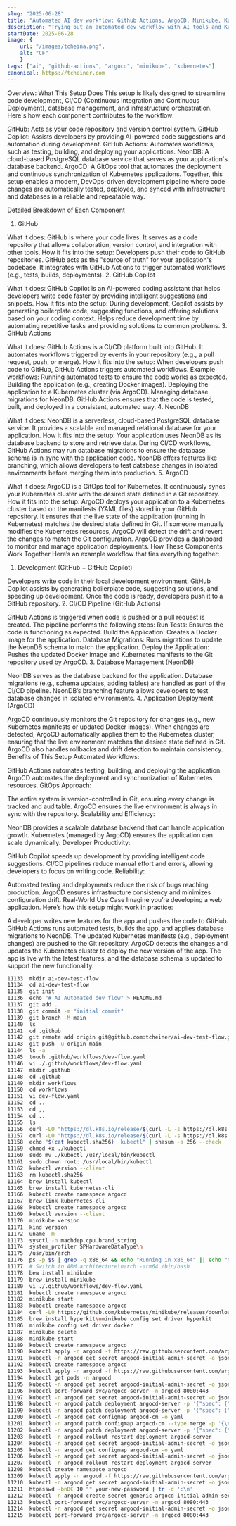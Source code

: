 ```yaml
---
slug: "2025-06-28"
title: "Automated AI dev workflow: Github Actions, ArgoCD, Minikube, Kubernetes"
description: "Trying out an automated dev workflow with AI tools and Kubernetes"
startDate: 2025-06-28
image: {
    url: "/images/tcheina.png",
    alt: "CF"
    }
tags: ["ai", "github-actions", "argocd", "minikube", "kubernetes"]
canonical: https://tcheiner.com
---
```

Overview: What This Setup Does
This setup is likely designed to streamline code development, CI/CD (Continuous Integration and Continuous Deployment), database management, and infrastructure orchestration. Here's how each component contributes to the workflow:

GitHub: Acts as your code repository and version control system.
GitHub Copilot: Assists developers by providing AI-powered code suggestions and automation during development.
GitHub Actions: Automates workflows, such as testing, building, and deploying your applications.
NeonDB: A cloud-based PostgreSQL database service that serves as your application's database backend.
ArgoCD: A GitOps tool that automates the deployment and continuous synchronization of Kubernetes applications.
Together, this setup enables a modern, DevOps-driven development pipeline where code changes are automatically tested, deployed, and synced with infrastructure and databases in a reliable and repeatable way.


Detailed Breakdown of Each Component
1. GitHub

What it does: GitHub is where your code lives. It serves as a code repository that allows collaboration, version control, and integration with other tools.
How it fits into the setup:
Developers push their code to GitHub repositories.
GitHub acts as the "source of truth" for your application's codebase.
It integrates with GitHub Actions to trigger automated workflows (e.g., tests, builds, deployments).
2. GitHub Copilot

What it does: GitHub Copilot is an AI-powered coding assistant that helps developers write code faster by providing intelligent suggestions and snippets.
How it fits into the setup:
During development, Copilot assists by generating boilerplate code, suggesting functions, and offering solutions based on your coding context.
Helps reduce development time by automating repetitive tasks and providing solutions to common problems.
3. GitHub Actions

What it does: GitHub Actions is a CI/CD platform built into GitHub. It automates workflows triggered by events in your repository (e.g., a pull request, push, or merge).
How it fits into the setup:
When developers push code to GitHub, GitHub Actions triggers automated workflows.
Example workflows:
Running automated tests to ensure the code works as expected.
Building the application (e.g., creating Docker images).
Deploying the application to a Kubernetes cluster (via ArgoCD).
Managing database migrations for NeonDB.
GitHub Actions ensures that the code is tested, built, and deployed in a consistent, automated way.
4. NeonDB

What it does: NeonDB is a serverless, cloud-based PostgreSQL database service. It provides a scalable and managed relational database for your application.
How it fits into the setup:
Your application uses NeonDB as its database backend to store and retrieve data.
During CI/CD workflows, GitHub Actions may run database migrations to ensure the database schema is in sync with the application code.
NeonDB offers features like branching, which allows developers to test database changes in isolated environments before merging them into production.
5. ArgoCD

What it does: ArgoCD is a GitOps tool for Kubernetes. It continuously syncs your Kubernetes cluster with the desired state defined in a Git repository.
How it fits into the setup:
ArgoCD deploys your application to a Kubernetes cluster based on the manifests (YAML files) stored in your GitHub repository.
It ensures that the live state of the application (running in Kubernetes) matches the desired state defined in Git.
If someone manually modifies the Kubernetes resources, ArgoCD will detect the drift and revert the changes to match the Git configuration.
ArgoCD provides a dashboard to monitor and manage application deployments.
How These Components Work Together
Here’s an example workflow that ties everything together:

1. Development (GitHub + GitHub Copilot)

Developers write code in their local development environment.
GitHub Copilot assists by generating boilerplate code, suggesting solutions, and speeding up development.
Once the code is ready, developers push it to a GitHub repository.
2. CI/CD Pipeline (GitHub Actions)

GitHub Actions is triggered when code is pushed or a pull request is created.
The pipeline performs the following steps:
Run Tests: Ensures the code is functioning as expected.
Build the Application: Creates a Docker image for the application.
Database Migrations: Runs migrations to update the NeonDB schema to match the application.
Deploy the Application: Pushes the updated Docker image and Kubernetes manifests to the Git repository used by ArgoCD.
3. Database Management (NeonDB)

NeonDB serves as the database backend for the application.
Database migrations (e.g., schema updates, adding tables) are handled as part of the CI/CD pipeline.
NeonDB’s branching feature allows developers to test database changes in isolated environments.
4. Application Deployment (ArgoCD)

ArgoCD continuously monitors the Git repository for changes (e.g., new Kubernetes manifests or updated Docker images).
When changes are detected, ArgoCD automatically applies them to the Kubernetes cluster, ensuring that the live environment matches the desired state defined in Git.
ArgoCD also handles rollbacks and drift detection to maintain consistency.
Benefits of This Setup
Automated Workflows:

GitHub Actions automates testing, building, and deploying the application.
ArgoCD automates the deployment and synchronization of Kubernetes resources.
GitOps Approach:

The entire system is version-controlled in Git, ensuring every change is tracked and auditable.
ArgoCD ensures the live environment is always in sync with the repository.
Scalability and Efficiency:

NeonDB provides a scalable database backend that can handle application growth.
Kubernetes (managed by ArgoCD) ensures the application can scale dynamically.
Developer Productivity:

GitHub Copilot speeds up development by providing intelligent code suggestions.
CI/CD pipelines reduce manual effort and errors, allowing developers to focus on writing code.
Reliability:

Automated testing and deployments reduce the risk of bugs reaching production.
ArgoCD ensures infrastructure consistency and minimizes configuration drift.
Real-World Use Case
Imagine you’re developing a web application. Here’s how this setup might work in practice:

A developer writes new features for the app and pushes the code to GitHub.
GitHub Actions runs automated tests, builds the app, and applies database migrations to NeonDB.
The updated Kubernetes manifests (e.g., deployment changes) are pushed to the Git repository.
ArgoCD detects the changes and updates the Kubernetes cluster to deploy the new version of the app.
The app is live with the latest features, and the database schema is updated to support the new functionality.

```bash
11133  mkdir ai-dev-test-flow
11134  cd ai-dev-test-flow
11135  git init
11136  echo "# AI Automated dev flow" > README.md
11137  git add .
11138  git commit -m "initial commit"
11139  git branch -M main
11140  ls
11141  cd .github
11142  git remote add origin git@github.com:tcheiner/ai-dev-test-flow.git
11143  git push -u origin main
11144  ls -a
11145  touch .github/workflows/dev-flow.yaml
11146  vi ./.github/workflows/dev-flow.yaml
11147  mkdir .github
11148  cd .github
11149  mkdir workflows
11150  cd workflows
11151  vi dev-flow.yaml
11152  cd ..
11153  cd ,,
11154  cd ..
11155  ls
11156  curl -LO "https://dl.k8s.io/release/$(curl -L -s https://dl.k8s.io/release/stable.txt)/bin/darwin/arm64/kubectl"\n
11157  curl -LO "https://dl.k8s.io/release/$(curl -L -s https://dl.k8s.io/release/stable.txt)/bin/darwin/arm64/kubectl.sha256"
11158  echo "$(cat kubectl.sha256)  kubectl" | shasum -a 256 --check
11159  chmod +x ./kubectl
11160  sudo mv ./kubectl /usr/local/bin/kubectl
11161  sudo chown root: /usr/local/bin/kubectl
11162  kubectl version --client
11163  rm kubectl.sha256
11164  brew install kubectl
11165  brew install kubernetes-cli
11166  kubectl create namespace argocd
11167  brew link kubernetes-cli
11168  kubectl create namespace argocd
11169  kubectl version --client
11170  minikube version
11171  kind version
11172  uname -m
11173  sysctl -n machdep.cpu.brand_string
11174  system_profiler SPHardwareDataType\n
11175  /usr/bin/arch
11176  ps -p $$ | grep -q x86_64 && echo "Running in x86_64" || echo "Native ARM"
11177  # Switch to ARM architecture\narch -arm64 /bin/bash
11178  bew install minikube
11179  brew install minikube
11180  vi ./.github/workflows/dev-flow.yaml
11181  kubectl create namespace argocd
11182  minikube start
11183  kubectl create namespace argocd
11184  curl -LO https://github.com/kubernetes/minikube/releases/download/v1.36.0/minikube-darwin-arm64\nchmod +x minikube-darwin-arm64\nsudo mv minikube-darwin-arm64 /usr/local/bin/minikube
11185  brew install hyperkit\nminikube config set driver hyperkit
11186  minikube config set driver docker
11187  minikube delete
11188  minikube start
11189  kubectl create namespace argocd
11190  kubectl apply -n argocd -f https://raw.githubusercontent.com/argoproj/argo-cd/stable/manifests/install.yaml
11191  kubectl -n argocd get secret argocd-initial-admin-secret -o jsonpath="{.data.password}" | base64 -d
11192  kubectl create namespace argocd
11193  kubectl apply -n argocd -f https://raw.githubusercontent.com/argoproj/argo-cd/stable/manifests/install.yaml
11194  kubectl get pods -n argocd
11195  kubectl -n argocd get secret argocd-initial-admin-secret -o jsonpath="{.data.password}" | base64 -d
11196  kubectl port-forward svc/argocd-server -n argocd 8080:443
11197  kubectl -n argocd get secret argocd-initial-admin-secret -o jsonpath="{.data.password}" | base64 -d
11198  kubectl -n argocd patch deployment argocd-server -p '{"spec": {"template": {"spec": {"containers": [{"name": "argocd-server", "env": [{"name": "ARGOCD_ADMIN_PASSWORD", "value": "your-new-password"}]}]}}}}'
11199  kubectl -n argocd patch deployment argocd-server -p '{"spec": {"template": {"spec": {"containers": [{"name": "argocd-server", "env": [{"name": "ARGOCD_ADMIN_PASSWORD", "value": "1tchbu77"}]}]}}}}'
11200  kubectl -n argocd get configmap argocd-cm -o yaml
11201  kubectl -n argocd patch configmap argocd-cm --type merge -p '{\n  "data": {\n    "accounts.admin": "enabled"\n  }\n}'
11202  kubectl -n argocd patch deployment argocd-server -p '{"spec": {"template": {"spec": {"containers": [{"name": "argocd-server", "env": [{"name": "ARGOCD_ADMIN_PASSWORD", "value": "1tchbu77"}]}]}}}}'
11203  kubectl -n argocd rollout restart deployment argocd-server
11204  kubectl -n argocd get secret argocd-initial-admin-secret -o jsonpath="{.data.password}" | base64 -d
11205  kubectl -n argocd get configmap argocd-cm -o yaml
11206  kubectl -n argocd get secret argocd-initial-admin-secret -o jsonpath="{.data.password}" | base64 -d
11207  kubectl -n argocd rollout restart deployment argocd-server
11208  kubectl create namespace argocd
11209  kubectl apply -n argocd -f https://raw.githubusercontent.com/argoproj/argo-cd/stable/manifests/install.yaml
11210  kubectl -n argocd get secret argocd-initial-admin-secret -o jsonpath="{.data.password}" | base64 -d
11211  htpasswd -bnBC 10 "" your-new-password | tr -d ':\n'
11212  kubectl -n argocd create secret generic argocd-initial-admin-secret \\n  --from-literal=password='your-new-password'
11213  kubectl port-forward svc/argocd-server -n argocd 8080:443
11214  kubectl -n argocd get secret argocd-initial-admin-secret -o jsonpath="{.data.password}" | base64 -d
11215  kubectl port-forward svc/argocd-server -n argocd 8080:443
```
